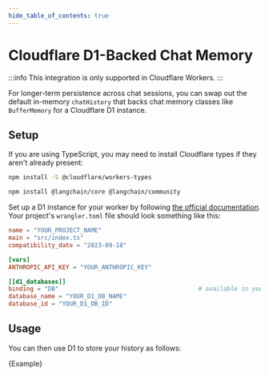 ```yaml
---
hide_table_of_contents: true
---
```



# Cloudflare D1-Backed Chat Memory

:::info
This integration is only supported in Cloudflare Workers.
:::

For longer-term persistence across chat sessions, you can swap out the default in-memory `chatHistory` that backs chat memory classes like `BufferMemory` for a Cloudflare D1 instance.

## Setup

If you are using TypeScript, you may need to install Cloudflare types if they aren't already present:

```bash npm2yarn
npm install -S @cloudflare/workers-types
```


<IntegrationInstallTooltip></IntegrationInstallTooltip>

```bash npm2yarn
npm install @langchain/core @langchain/community
```

Set up a D1 instance for your worker by following [the official documentation](https://developers.cloudflare.com/d1/). Your project's `wrangler.toml` file should
look something like this:

```toml
name = "YOUR_PROJECT_NAME"
main = "src/index.ts"
compatibility_date = "2023-09-18"

[vars]
ANTHROPIC_API_KEY = "YOUR_ANTHROPIC_KEY"

[[d1_databases]]
binding = "DB"                                       # available in your Worker as env.DB
database_name = "YOUR_D1_DB_NAME"
database_id = "YOUR_D1_DB_ID"
```

## Usage

You can then use D1 to store your history as follows:


<CodeBlock language="typescript">{Example}</CodeBlock>

